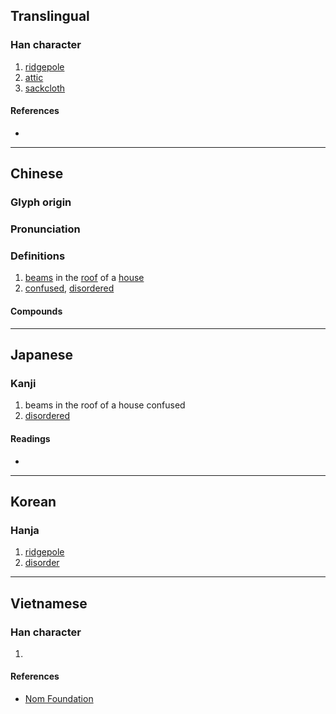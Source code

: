 {{character info/new}}
==Translingual==

===Han character===
{{Han char|rn=75|rad=木|as=08|sn=12|four=44227|canj=DDCSH|ids=⿱林分}}

# [[ridgepole]]
# [[attic]]
# [[sackcloth]]

====References====
* {{Han ref|kx=0535.070|dkj=14995|dj=0923.020|hdz=21226.060|uh=68FC|ud=26876|bh=D9C8|bd=55752}}

----

==Chinese==
{{zh-forms}}

===Glyph origin===
{{Han etym}}

===Pronunciation===
{{zh-pron
|m=fén,fèn,fēn
|c=fan4
|mc=y
|oc=y
|ma=
|cat=n,a
}}

===Definitions===
{{zh-hanzi}}

# [[beam]]s in the [[roof]] of a [[house]]
# [[confused]], [[disorder]]ed

====Compounds====
{{zh-der|治絲而棼|治絲益棼|棼棼|貫手著棼}}

----

==Japanese==

===Kanji===
{{ja-kanji|grade=|rs=木08}}

# beams in the roof of a house confused
# [[disordered]]

====Readings====
* {{ja-readings|on=[[ふん]] (fun), [[ぶん]] (bun)|kun=[[むなぎ]] (munagi)}}

----

==Korean==

===Hanja===
{{ko-hanja|hangeul=분|eumhun=|rv=bun|mr=pun|y=pun}}

# [[ridgepole]]
# [[disorder]]

----

==Vietnamese==

===Han character===
{{vi-readings|rs=木08|hanviet=[[phân]], [[phần]]}}

# {{defn|lang=vi|sort=木08}}

====References====
* [http://nomfoundation.org/common/nom_details.php?codepoint=68fc Nom Foundation]